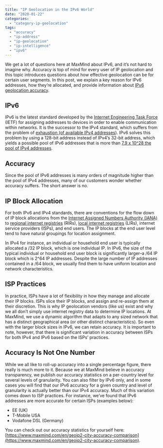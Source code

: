 ```yaml
---
title: "IP Geolocation in the IPv6 World"
date: "2020-01-22"
categories: 
  - "category-ip-geolocation"
tags: 
  - "accuracy"
  - "ip-address"
  - "ip-geolocation"
  - "ip-intelligence"
  - "ipv6"
---
```


We get a lot of questions here at MaxMind about IPv6, and it’s not hard to imagine why. Accuracy is top of mind for every user of IP geolocation and this topic introduces questions about how effective geolocation can be for certain user segments. In this post, we explain a key reason for IPv6 addresses, how they’re allocated, and provide information about [IPv6 geolocation accuracy](https://www.maxmind.com/en/geoip2-city-accuracy-comparison).

## **IPv6**

IPv6 is the latest standard developed by the [Internet Engineering Task Force](https://en.wikipedia.org/wiki/Internet_Engineering_Task_Force) (IETF) for assigning addresses to devices in order to enable communication within networks. It is the successor to the IPv4 standard, which suffers from the problem of [exhaustion (of available IPv4 addresses](https://www.ripe.net/manage-ips-and-asns/ipv4/ipv4-run-out)). IPv6 solves this problem by using a 128-bit address instead of IPv4’s 32-bit address, which yields a possible pool of IPv6 addresses that is more than [7.9 x 10^28 the pool of IPv4 addresses](https://en.wikipedia.org/wiki/IPv6).

## **Accuracy**

Since the pool of IPv6 addresses is many orders of magnitude higher than the pool of IPv4 addresses, many of our customers wonder whether accuracy suffers. The short answer is no. 

## **IP Block Allocation**

For both IPv6 and IPv4 standards, there are conventions for the flow down of IP block allocations from the [Internet Assigned Numbers Authority (IANA)](https://www.iana.org/numbers) to [regional internet registries](https://en.wikipedia.org/wiki/Regional_Internet_registry) (RIRs), [local internet registries](https://en.wikipedia.org/wiki/Regional_Internet_registry#Local_Internet_registry) (LIRs), internet service providers (ISPs), and end users. The IP blocks at the end user level tend to have natural groupings for location assignment. 

In IPv4 for instance, an individual or household end user is typically allocated a /32 IP block, which is one individual IP. In IPv6, the size of the typical individual or household end user block is significantly larger–a /64 IP block which is 2^64 IP addresses. Despite the large number of IP addresses contained in a /64 block, we usually find them to have uniform location and network characteristics.

## **ISP Practices**

In practice, ISPs have a lot of flexibility in how they manage and allocate their IP blocks. ISPs slice their IP blocks, and assign and re-assign them at their discretion. This is why IP geolocation vendors (like us) exist and why we all don’t simply use internet registry data to determine IP locations. At MaxMind, we use a dynamic algorithm that adapts to any sized network that has a distinct geographical area (or other distinct characteristics). So even with the larger block sizes in IPv6, we can retain accuracy. It is important to note, however, that there is significant variation in accuracy between ISPs for both IPv4 and IPv6 based on the ISPs’ practices. 

## **Accuracy Is Not One Number**

While we all like to roll-up accuracy into a single percentage figure, there really is much more to it. Because we at MaxMind believe in accuracy transparency, we publish our accuracy statistics on a per-country level for several levels of granularity. You can also filter by IPv6 only, and in some cases you will find that our IPv6 accuracy for a given country and level of granularity is actually better than our IPv4 accuracy. Much of this variation comes down to ISP practices. For instance, we’ve found that IPv6 addresses are more accurate for certain ISPs (examples below):

- EE (UK)
- T-Mobile USA
- Vodafone DSL (Germany)

You can check out our accuracy statistics for yourself here: [https://www.maxmind.com/en/geoip2-city-accuracy-comparison](https://www.maxmind.com/en/geoip2-city-accuracy-comparison).
